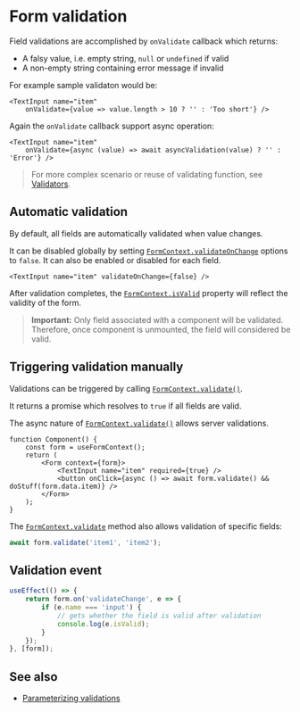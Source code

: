 <Module name="zeta-dom-react" />

# Form validation

Field validations are accomplished by `onValidate` callback which returns:
- A falsy value, i.e. empty string, `null` or `undefined` if valid
- A non-empty string containing error message if invalid

For example sample validaton would be:

```tsx
<TextInput name="item"
    onValidate={value => value.length > 10 ? '' : 'Too short'} />
```

Again the `onValidate` callback support async operation:

```tsx
<TextInput name="item"
    onValidate={async (value) => await asyncValidation(value) ? '' : 'Error'} />
```

> For more complex scenario or reuse of validating function, see [Validators](/docs/react/form/validators).


## Automatic validation

By default, all fields are automatically validated when value changes.

It can be disabled globally by setting [`FormContext.validateOnChange`](:) options to `false`.
It can also be enabled or disabled for each field.

```tsx
<TextInput name="item" validateOnChange={false} />
```

After validation completes, the [`FormContext.isValid`](:) property will reflect the validity of the form.

> **Important:** Only field associated with a component will be validated. Therefore,
  once component is unmounted, the field will considered be valid.


## Triggering validation manually

Validations can be triggered by calling [`FormContext.validate()`](:).

It returns a promise which resolves to `true` if all fields are valid.

The async nature of [`FormContext.validate()`](:) allows server validations.

```tsx
function Component() {
    const form = useFormContext();
    return (
        <Form context={form}>
            <TextInput name="item" required={true} />
            <button onClick={async () => await form.validate() && doStuff(form.data.item)} />
        </Form>
    );
}
```

The [`FormContext.validate`](:) method also allows validation of specific fields:

```typescript
await form.validate('item1', 'item2');
```

## Validation event

```typescript
useEffect(() => {
    return form.on('validateChange', e => {
        if (e.name === 'input') {
            // gets whether the field is valid after validation
            console.log(e.isValid);
        }
    });
}, [form]);
```

## See also

- [Parameterizing validations](/docs/react/form/parameterizing-validations)

